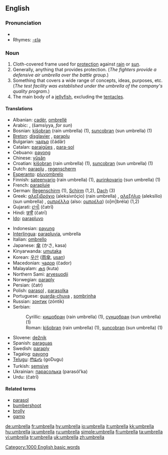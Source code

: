 {{wikipedia}}
==English==

===Pronunciation===
*{{audio|en-us-umbrella.ogg|Audio (US)}}
*Rhymes: [[Rhymes:English:-ɛlə|-ɛlə]]

===Noun===
{{en-noun}}

# Cloth-covered frame used for [[protection]] against [[rain]] or [[sun]].
# Generally, anything that provides protection. (''The fighters provide a defensive air umbrella over the battle group.'')
# Something that covers a wide range of concepts, ideas, purposes, etc. (''The test facility was established under the umbrella of the company's quality program.'')
# The main body of a [[jellyfish]], excluding the [[tentacle]]s.

====Translations====
{{top}}
*Albanian: [[çadër]], [[ombrellë]]
*Arabic: {{ARchar|[[مظلة]]}} {{Unicode|(maʐálla, ''for rain'')}} {{f}}, {{ARchar|[[شمسية|شّمسيّة]]}} (šamsíyya, ''for sun'') {{f}}
*Bosnian: [[kišobran]] (rain umbrella) {{m}} (1), [[suncobran]] (sun umbrella) {{m}} (1)
*[[Breton]]: [[disglavier]] {{m}}, [[paraplu]] {{m}}
*Bulgarian: [[чадър]] (čádǎr) {{m}}
*Catalan: [[paraigües]] {{m}}, [[para-sol]] {{m}}
*Cebuano: [[payong]]
*Chinese: [[yǔsǎn]] {{zh-ts|[[雨傘]]|[[雨伞]]}}
*Croatian: [[kišobran]] (rain umbrella) {{m}} (1), [[suncobran]] (sun umbrella) {{m}} (1)
*Dutch: [[paraplu]] {{m}}, [[regenscherm]] {{n}}
*[[Esperanto]]: [[pluvombrelo]]
*Finnish: [[sateenvarjo]] (rain umbrella) (1), [[aurinkovarjo]] (sun umbrella) (1)
*French: [[parapluie]] {{m}}
*German: [[Regenschirm]] {{m}} (1), [[Schirm]] {{m}} (1,2), [[Dach]] {{n}} (3)
*Greek: [[αλεξιβρόχιο]] (aleksivróçio) (rain umbrella) {{n}}, [[αλεξήλιο]] (aleksílio) (sun umbrella) {{n}}, [[ομπρέλλα]] (also: [[ομπρέλα]]) (o[m]bréla) {{f}} (1,2)
*Gujarati: [[છત્રી]] (čatrī) {{f}}
*Hindi: [[छत्री]] (čatrī) {{f}}
*[[Ido]]: [[parapluvo]]
{{mid}}
*Indonesian: [[payung]]
*[[Interlingua]]: [[parapluvia]], umbrella
*Italian: [[ombrello]] {{m}}
*Japanese: [[傘]] (かさ, kasa)
*Kinyarwanda: [[umutaka]]
*Korean: [[우산]] ([[雨傘]], [[usan]])
*Macedonian: [[чадор]] (čador) {{m}}
*Malayalam: [[കുട]] (kuta)
*Northern Sami: [[arvesuodji]]
*Norwegian: [[paraply]] {{c}}
*Persian: {{FAchar|[[چتر]]}} (čatr)
*Polish: [[parasol]] {{m}}, [[parasolka]] {{f}}
*Portuguese: [[guarda-chuva]] {{m}}, [[sombrinha]] {{f}}
*Russian: [[зонтик]] (zóntik) {{m}}
*Serbian:
*:Cyrillic: [[кишобран]] (rain umbrella) {{m}} (1), [[сунцобран]] (sun umbrella) {{m}} (1)
*:Roman: [[kišobran]] (rain umbrella) {{m}} (1), [[suncobran]] (sun umbrella) {{m}} (1)
*Slovene: [[dežnik]] {{m}}
*Spanish: [[paraguas]] {{m}}
*Swedish: [[paraply]] {{n}}
*Tagalog: [[payong]]
*[[Telugu]]: [[గొడుగు]] (goDugu)
*Turkish: [[şemsiye]]
*Ukrainian: [[парасолька]] (parasól’ka) {{f}}
*Urdu: {{URchar|[[چھتری]]}} (čatrī) {{f}}
{{bottom}}

====Related terms====
*[[parasol]]
*[[bumbershoot]]
*[[brolly]]
*[[gamp]]

[[Category:1000 English basic words]]

[[de:umbrella]]
[[fr:umbrella]]
[[hy:umbrella]]
[[io:umbrella]]
[[it:umbrella]]
[[kk:umbrella]]
[[hu:umbrella]]
[[ja:umbrella]]
[[ru:umbrella]]
[[simple:umbrella]]
[[fi:umbrella]]
[[ta:umbrella]]
[[vi:umbrella]]
[[tr:umbrella]]
[[uk:umbrella]]
[[zh:umbrella]]